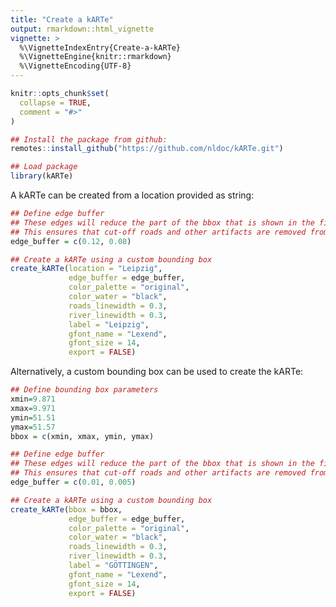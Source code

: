 ```yaml
---
title: "Create a kARTe"
output: rmarkdown::html_vignette
vignette: >
  %\VignetteIndexEntry{Create-a-kARTe}
  %\VignetteEngine{knitr::rmarkdown}
  %\VignetteEncoding{UTF-8}
---
```


```r
knitr::opts_chunk$set(
  collapse = TRUE,
  comment = "#>"
)
```

```r
## Install the package from github:
remotes::install_github("https://github.com/nldoc/kARTe.git")
```

```r
## Load package
library(kARTe)
```

A kARTe can be created from a location provided as string:

```r
## Define edge buffer
## These edges will reduce the part of the bbox that is shown in the final picture
## This ensures that cut-off roads and other artifacts are removed from the final frame
edge_buffer = c(0.12, 0.08)

## Create a kARTe using a custom bounding box
create_kARTe(location = "Leipzig",
             edge_buffer = edge_buffer,
             color_palette = "original",
             color_water = "black",
             roads_linewidth = 0.3,
             river_linewidth = 0.3,
             label = "Leipzig",
             gfont_name = "Lexend",
             gfont_size = 14,
             export = FALSE)

```

Alternatively, a custom bounding box can be used to create the kARTe:

```r
## Define bounding box parameters
xmin=9.871
xmax=9.971
ymin=51.51
ymax=51.57
bbox = c(xmin, xmax, ymin, ymax)

## Define edge buffer
## These edges will reduce the part of the bbox that is shown in the final picture
## This ensures that cut-off roads and other artifacts are removed from the final frame
edge_buffer = c(0.01, 0.005)

## Create a kARTe using a custom bounding box
create_kARTe(bbox = bbox,
             edge_buffer = edge_buffer,
             color_palette = "original",
             color_water = "black",
             roads_linewidth = 0.3,
             river_linewidth = 0.3,
             label = "GÖTTINGEN",
             gfont_name = "Lexend",
             gfont_size = 14,
             export = FALSE)

```

